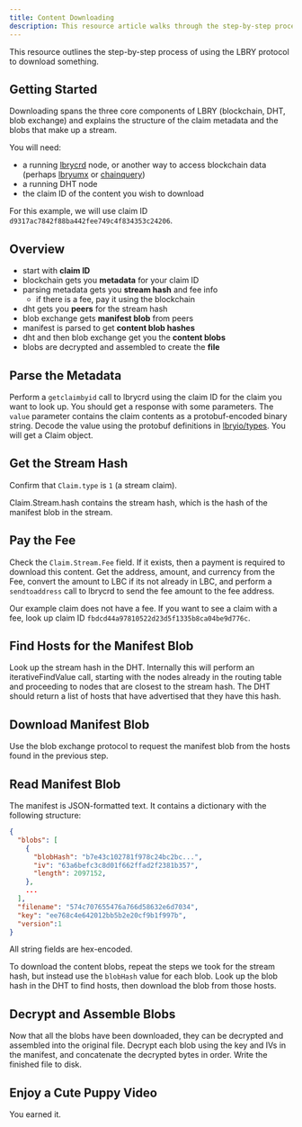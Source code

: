 ```yaml
---
title: Content Downloading
description: This resource article walks through the step-by-step process of downloading a piece of content from the LBRY network.
--- 
```


This resource outlines the step-by-step process of using the LBRY protocol to download something. 

## Getting Started

Downloading spans the three core components of LBRY (blockchain, DHT, blob exchange) and explains the structure of the claim metadata and the blobs that make up a stream.

You will need:

- a running [lbrycrd](https://github.com/lbryio/lbrycrd) node, or another way to access blockchain data (perhaps [lbryumx](https://github.com/lbryio/lbryumx) or [chainquery](https://github.com/lbryio/chainquery))
- a running DHT node
- the claim ID of the content you wish to download

For this example, we will use claim ID `d9317ac7842f88ba442fee749c4f834353c24206`.


## Overview

- start with **claim ID**
- blockchain gets you **metadata** for your claim ID
- parsing metadata gets you **stream hash** and fee info
  - if there is a fee, pay it using the blockchain
- dht gets you **peers** for the stream hash
- blob exchange gets **manifest blob** from peers
- manifest is parsed to get **content blob hashes**
- dht and then blob exchange get you the **content blobs**
- blobs are decrypted and assembled to create the **file**


## Parse the Metadata

Perform a `getclaimbyid` call to lbrycrd using the claim ID for the claim you want to look up. You should get a response with some parameters. The `value` parameter contains the claim contents as a protobuf-encoded binary string. Decode the value using the protobuf definitions in [lbryio/types](https://github.com/lbryio/types/tree/master/v2/proto). You will get a Claim object.


## Get the Stream Hash

Confirm that `Claim.type` is `1` (a stream claim).

Claim.Stream.hash contains the stream hash, which is the hash of the manifest blob in the stream.


## Pay the Fee

Check the `Claim.Stream.Fee` field. If it exists, then a payment is required to download this content. Get the address, amount, and currency from the Fee, convert the amount to LBC if its not already in LBC, and perform a `sendtoaddress` call to lbrycrd to send the fee amount to the fee address.

Our example claim does not have a fee. If you want to see a claim with a fee, look up claim ID `fbdcd44a97810522d23d5f1335b8ca04be9d776c`.

## Find Hosts for the Manifest Blob

Look up the stream hash in the DHT. Internally this will perform an iterativeFindValue call, starting with the nodes already in the routing table and proceeding to nodes that are closest to the stream hash. The DHT should return a list of hosts that have advertised that they have this hash.


## Download Manifest Blob

Use the blob exchange protocol to request the manifest blob from the hosts found in the previous step.


## Read Manifest Blob

The manifest is JSON-formatted text. It contains a dictionary with the following structure:

```json
{
  "blobs": [
    {
      "blobHash": "b7e43c102781f978c24bc2bc...",
      "iv": "63a6befc3c8d01f662ffad2f2381b357",
      "length": 2097152,
    },
    ...
  ],
  "filename": "574c707655476a766d58632e6d7034",
  "key": "ee768c4e642012bb5b2e20cf9b1f997b",
  "version":1
}
```

All string fields are hex-encoded.

To download the content blobs, repeat the steps we took for the stream hash, but instead use the `blobHash` value for each blob. Look up the blob hash in the DHT to find hosts, then download the blob from those hosts.

## Decrypt and Assemble Blobs

Now that all the blobs have been downloaded, they can be decrypted and assembled into the original file. Decrypt each blob using the key and IVs in the manifest, and concatenate the decrypted bytes in order. Write the finished file to disk.


## Enjoy a Cute Puppy Video

You earned it.
